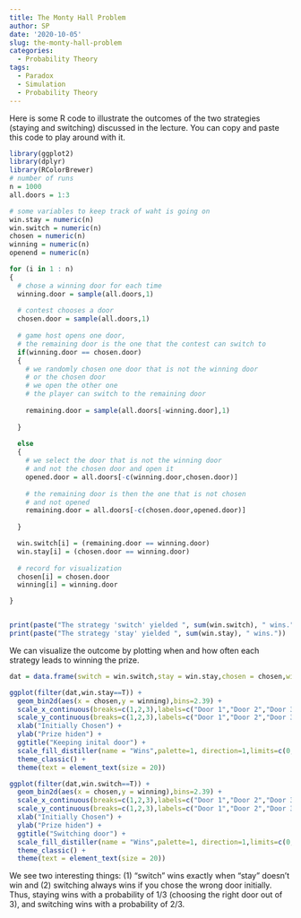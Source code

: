```yaml
---
title: The Monty Hall Problem
author: SP
date: '2020-10-05'
slug: the-monty-hall-problem
categories:
  - Probability Theory
tags:
  - Paradox
  - Simulation
  - Probability Theory
---
```



Here is some R code to illustrate the outcomes of the two strategies (staying and switching) discussed in the lecture. You can copy and paste this code to play around with it. 


```r
library(ggplot2)
library(dplyr)
library(RColorBrewer)
# number of runs
n = 1000
all.doors = 1:3

# some variables to keep track of waht is going on
win.stay = numeric(n)
win.switch = numeric(n)
chosen = numeric(n)
winning = numeric(n)
openend = numeric(n)

for (i in 1 : n)
{
  # chose a winning door for each time
  winning.door = sample(all.doors,1)
  
  # contest chooses a door 
  chosen.door = sample(all.doors,1)
  
  # game host opens one door, 
  # the remaining door is the one that the contest can switch to
  if(winning.door == chosen.door)
  {
    # we randomly chosen one door that is not the winning door 
    # or the chosen door
    # we open the other one
    # the player can switch to the remaining door
    
    remaining.door = sample(all.doors[-winning.door],1)
    
  }
  
  else 
  {
    # we select the door that is not the winning door
    # and not the chosen door and open it
    opened.door = all.doors[-c(winning.door,chosen.door)]
    
    # the remaining door is then the one that is not chosen
    # and not opened
    remaining.door = all.doors[-c(chosen.door,opened.door)]
    
  }

  win.switch[i] = (remaining.door == winning.door)
  win.stay[i] = (chosen.door == winning.door)
  
  # record for visualization
  chosen[i] = chosen.door
  winning[i] = winning.door

}


print(paste("The strategy 'switch' yielded ", sum(win.switch), " wins."))
print(paste("The strategy 'stay' yielded ", sum(win.stay), " wins."))
```


We can visualize the outcome by plotting when and how often each strategy leads to winning the prize.

```r
dat = data.frame(switch = win.switch,stay = win.stay,chosen = chosen,winning = winning)

ggplot(filter(dat,win.stay==T)) + 
  geom_bin2d(aes(x = chosen,y = winning),bins=2.39) + 
  scale_x_continuous(breaks=c(1,2,3),labels=c("Door 1","Door 2","Door 3")) +
  scale_y_continuous(breaks=c(1,2,3),labels=c("Door 1","Door 2","Door 3")) +
  xlab("Initially Chosen") +
  ylab("Prize hiden") +
  ggtitle("Keeping inital door") +
  scale_fill_distiller(name = "Wins",palette=1, direction=1,limits=c(0, 150))  +
  theme_classic() + 
  theme(text = element_text(size = 20))

ggplot(filter(dat,win.switch==T)) + 
  geom_bin2d(aes(x = chosen,y = winning),bins=2.39) + 
  scale_x_continuous(breaks=c(1,2,3),labels=c("Door 1","Door 2","Door 3")) +
  scale_y_continuous(breaks=c(1,2,3),labels=c("Door 1","Door 2","Door 3")) +
  xlab("Initially Chosen") +
  ylab("Prize hiden") +
  ggtitle("Switching door") +
  scale_fill_distiller(name = "Wins",palette=1, direction=1,limits=c(0, 150))  +
  theme_classic() + 
  theme(text = element_text(size = 20))


```
We see two interesting things: (1) "switch" wins exactly when "stay" doesn't win and (2) switching always wins if you chose the wrong door initially. Thus, staying wins with a probability of 1/3 (choosing the right door out of 3), and switching wins with a probability of 2/3. 
